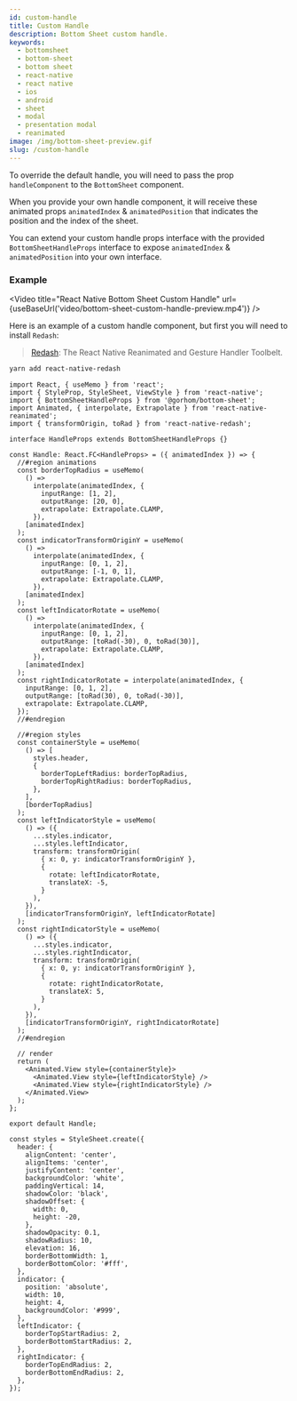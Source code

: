 ```yaml
---
id: custom-handle
title: Custom Handle
description: Bottom Sheet custom handle.
keywords:
  - bottomsheet
  - bottom-sheet
  - bottom sheet
  - react-native
  - react native
  - ios
  - android
  - sheet
  - modal
  - presentation modal
  - reanimated
image: /img/bottom-sheet-preview.gif
slug: /custom-handle
---
```



To override the default handle, you will need to pass the prop `handleComponent` to the `BottomSheet` component.

When you provide your own handle component, it will receive these animated props `animatedIndex` & `animatedPosition` that indicates the position and the index of the sheet.

You can extend your custom handle props interface with the provided `BottomSheetHandleProps` interface to expose `animatedIndex` & `animatedPosition` into your own interface.

### Example


<Video
  title="React Native Bottom Sheet Custom Handle"
  url={useBaseUrl('video/bottom-sheet-custom-handle-preview.mp4')}
/>

Here is an example of a custom handle component, but first you will need to install `Redash`:

> [Redash](https://github.com/wcandillon/react-native-redash): The React Native Reanimated and Gesture Handler Toolbelt.

```bash
yarn add react-native-redash
```

```tsx
import React, { useMemo } from 'react';
import { StyleProp, StyleSheet, ViewStyle } from 'react-native';
import { BottomSheetHandleProps } from '@gorhom/bottom-sheet';
import Animated, { interpolate, Extrapolate } from 'react-native-reanimated';
import { transformOrigin, toRad } from 'react-native-redash';

interface HandleProps extends BottomSheetHandleProps {}

const Handle: React.FC<HandleProps> = ({ animatedIndex }) => {
  //#region animations
  const borderTopRadius = useMemo(
    () =>
      interpolate(animatedIndex, {
        inputRange: [1, 2],
        outputRange: [20, 0],
        extrapolate: Extrapolate.CLAMP,
      }),
    [animatedIndex]
  );
  const indicatorTransformOriginY = useMemo(
    () =>
      interpolate(animatedIndex, {
        inputRange: [0, 1, 2],
        outputRange: [-1, 0, 1],
        extrapolate: Extrapolate.CLAMP,
      }),
    [animatedIndex]
  );
  const leftIndicatorRotate = useMemo(
    () =>
      interpolate(animatedIndex, {
        inputRange: [0, 1, 2],
        outputRange: [toRad(-30), 0, toRad(30)],
        extrapolate: Extrapolate.CLAMP,
      }),
    [animatedIndex]
  );
  const rightIndicatorRotate = interpolate(animatedIndex, {
    inputRange: [0, 1, 2],
    outputRange: [toRad(30), 0, toRad(-30)],
    extrapolate: Extrapolate.CLAMP,
  });
  //#endregion

  //#region styles
  const containerStyle = useMemo(
    () => [
      styles.header,
      {
        borderTopLeftRadius: borderTopRadius,
        borderTopRightRadius: borderTopRadius,
      },
    ],
    [borderTopRadius]
  );
  const leftIndicatorStyle = useMemo(
    () => ({
      ...styles.indicator,
      ...styles.leftIndicator,
      transform: transformOrigin(
        { x: 0, y: indicatorTransformOriginY },
        {
          rotate: leftIndicatorRotate,
          translateX: -5,
        }
      ),
    }),
    [indicatorTransformOriginY, leftIndicatorRotate]
  );
  const rightIndicatorStyle = useMemo(
    () => ({
      ...styles.indicator,
      ...styles.rightIndicator,
      transform: transformOrigin(
        { x: 0, y: indicatorTransformOriginY },
        {
          rotate: rightIndicatorRotate,
          translateX: 5,
        }
      ),
    }),
    [indicatorTransformOriginY, rightIndicatorRotate]
  );
  //#endregion

  // render
  return (
    <Animated.View style={containerStyle}>
      <Animated.View style={leftIndicatorStyle} />
      <Animated.View style={rightIndicatorStyle} />
    </Animated.View>
  );
};

export default Handle;

const styles = StyleSheet.create({
  header: {
    alignContent: 'center',
    alignItems: 'center',
    justifyContent: 'center',
    backgroundColor: 'white',
    paddingVertical: 14,
    shadowColor: 'black',
    shadowOffset: {
      width: 0,
      height: -20,
    },
    shadowOpacity: 0.1,
    shadowRadius: 10,
    elevation: 16,
    borderBottomWidth: 1,
    borderBottomColor: '#fff',
  },
  indicator: {
    position: 'absolute',
    width: 10,
    height: 4,
    backgroundColor: '#999',
  },
  leftIndicator: {
    borderTopStartRadius: 2,
    borderBottomStartRadius: 2,
  },
  rightIndicator: {
    borderTopEndRadius: 2,
    borderBottomEndRadius: 2,
  },
});
```
